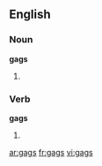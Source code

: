 ==English==

===Noun===
'''gags'''

# {{plural of|[[gag]]}}

===Verb===
'''gags'''

# {{third-person singular of|gag}}

[[ar:gags]]
[[fr:gags]]
[[vi:gags]]